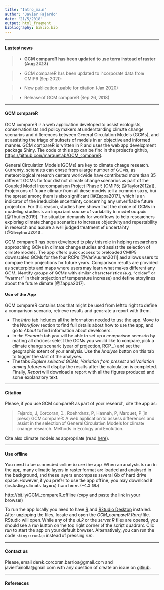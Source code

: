 ```yaml
---
title: "Intro_main"
author: "Javier Fajardo"
date: "21/5/2018"
output: html_fragment
bibliography: biblio.bib
---
```



***

#### Lastest news

> - **GCM compareR has been updated to use terra instead of raster (Aug 2023)**

> - GCM compareR has been updated to incorporate data from CMIP6 (Sep 2020)

> - New publication usable for citation (Jan 2020) 

> - Release of GCM compareR (Sep 26, 2018)

***




#### GCM compareR
GCM compareR is a web application developed to assist ecologists, conservationists and policy makers at understanding climate change scenarios and differences between General Circulation Models (GCMs), and at assisting the triage of subsets of models in an objective and informed manner. GCM compareR is written in R and uses the web app development package Shiny. The code of this app can be find in the project's github, <a href = "https://github.com/marquetlab/GCM_compareR" target = "_blank">https://github.com/marquetlab/GCM_compareR</a>.  

General Circulation Models (GCMs) are key to climate change research. Currently, scientists can chose from a large number of GCMs, as meteorological research centers worldwide have contributed more than 35 different GCMs for four distinct climate change scenarios as part of the Coupled Model Intercomparison Project Phase 5 (CMIP5; [@Taylor2012a]). Projections of future climate from all these models tell a common story, but the spread among them is also significant [@Zappa2017], which is an indicator of the irreducible uncertainty concerning any unverifiable future projection. For this reason, studies have shown that the choice of GCMs in modeling studies is an important source of variability in model outputs [@Thuiller2019]. The situation demands for workflows to help researchers exploring climate change scenarios to increase objectivity and repeatability in research and assure a well judged treatment of uncertainty [@Shepherd2018].

GCM compareR has been developed to play this role in helping researchers approaching GCMs in climate change studies and assist the selection of climate models. The app offers quick access to preloaded CMIP5 downscaled GCMs for the four RCPs [@VanVuuren2011] and allows users to compare their projections for future years. Comparison results are provided as scatterplots and maps where users may learn what makes different any GCM, identify groups of GCMs with similar characteristics (e.g. "colder" or "warmer" in their projection of temperature increase) and define storylines about the future climate [@Zappa2017].




#### Use of the App
GCM compareR contains tabs that might be used from left to right to define a comparison scenario, retrieve results and generate a report with them.  

- The *Intro* tab includes all the information needed to use the app. Move to the *Workflow* section to find full details about how to use the app, and go to *About* to find information about developers.  
- In the *Scenario* tab you will be able to set up a comparison scenario by making all choices: select the GCMs you would like to compare, pick a climate change scenario (year of projection, RCP...) and set the geographic extent of your analysis. Use the *Analyse* button on this tab to trigger the start of the analyses.  
- The tabs *Explore selected GCMs*, *Variation from present* and *Variation among futures* will display the results after the calculation is completed. Finally, *Report* will download a report with all the figures produced and some explanatory text.

***

#### Citation  
Please, if you use GCM compareR as part of your research, cite the app as:  

>Fajardo, J, Corcoran, D., Roehrdanz, P, Hannah, P, Marquet, P (in press) GCM compareR: A web application to assess differences and assist in the selection of General Circulation Models for climate change research. Methods in Ecology and Evolution.
  
Cite also climate models as appropriate (read <a href = "https://pcmdi.llnl.gov/CMIP6/TermsOfUse/TermsOfUse6-1.html" target = "_blank">here</a>).

***
  
#### Use offline
You need to be connected online to use the app. When an analysis is run in the app, many climatic layers in raster format are loaded and analysed in the background, and these layers encompass several Gb of hard drive space. However, if you prefer to use the app offline, you may download it (including climatic layers) from here: (~4.3 Gb)

http://bit.ly/GCM_compareR_offline     (copy and paste the link in your browser)

To run the app locally you need to have <a href = "https://cran.r-project.org/" target = "_blank">R</a> and <a href = "https://rstudio.com/products/rstudio/download/" target = "_blank">RStudio Desktop</a> installed. After unzipping the files, locate and open the *GCM_compareR.Rproj* file. RStudio will open. While any of the *ui.R* or the *server.R* files are opened, you should see a *run* button on the top right corner of the script quadrant. Clic *run* to start the app on your default browser. Alternatively, you can run the code `shiny::runApp` instead of pressing *run*.

***
  
#### Contact us
Please, email derek.corcoran.barrios@gmail.com and javierfajnolla@gmail.com with any question of create an issue on <a href = "https://github.com/marquetlab/GCM_compareR" target = "_blank">github</a>.
  
***
  
#### References



